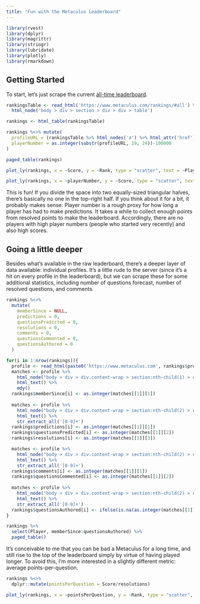 ```yaml
---
title: "Fun with the Metaculus Leaderboard"
---
```



```r
library(rvest)
library(dplyr)
library(magrittr)
library(stringr)
library(lubridate)
library(plotly)
library(rmarkdown)
```

## Getting Started

To start, let's just scrape the current [all-time leaderboard](https://www.metaculus.com/rankings/#all).

```r
rankingsTable <- read_html('https://www.metaculus.com/rankings/#all') %>%
  html_node('body > div > section > div > div > table')

rankings <- html_table(rankingsTable)

rankings %<>% mutate(
  profileURL = (rankingsTable %>% html_nodes('a') %>% html_attr('href')),
  playerNumber = as.integer(substr(profileURL, 19, 24))-100000
)

paged_table(rankings)
```

```r
plot_ly(rankings, x = ~Score, y = ~Rank, type = "scatter", text = ~Player)
```

```r
plot_ly(rankings, x = ~playerNumber, y = ~Score, type = "scatter", text = ~Player)
```

This is fun! If you divide the space into two equally-sized triangular halves, there's basically no one in the top-right half. If you think about it for a bit, it probably makes sense: Player number is a rough proxy for how long a player has had to make predictions. It takes a while to collect enough points from resolved points to make the leaderboard. Accordingly, there are no players with high player numbers (people who started very recently) and also high scores.

## Going a little deeper

Besides what's available in the raw leaderboard, there's a deeper layer of data available: individual profiles. It's a little rude to the server (since it's a hit on every profile in the leaderboard), but we can scrape these for some additional statistics, including number of questions forecast, number of resolved questions, and comments.

```r
rankings %<>%
  mutate(
    memberSince = NULL,
    predictions = 0,
    questionsPredicted = 0,
    resolutions = 0,
    comments = 0,
    questionsCommented = 0,
    questionsAuthored = 0
  )

for(i in 1:nrow(rankings)){
  profile <- read_html(paste0('https://www.metaculus.com', rankings$profileURL[i]))
  matches <- profile %>%
    html_node("body > div > div.content-wrap > section:nth-child(1) > div > div > div:nth-child(3) > span:nth-child(2)") %>%
    html_text() %>%
    mdy()
  rankings$memberSince[i] <- as.integer(matches[[1]][1])
  
  matches <- profile %>%
    html_node("body > div > div.content-wrap > section:nth-child(2) > div > div > div:nth-child(2) > span:nth-child(2)") %>%
    html_text() %>%
    str_extract_all('[0-9]+')
  rankings$predictions[i] <- as.integer(matches[[1]][1])
  rankings$questionsPredicted[i] <- as.integer(matches[[1]][2])
  rankings$resolutions[i] <- as.integer(matches[[1]][3])

  matches <- profile %>%
    html_node("body > div > div.content-wrap > section:nth-child(2) > div > div > div:nth-child(3) > span:nth-child(2)") %>%
    html_text() %>%
    str_extract_all('[0-9]+')
  rankings$comments[i] <- as.integer(matches[[1]][1])
  rankings$questionsCommented[i] <- as.integer(matches[[1]][2])
  
  matches <- profile %>%
    html_node("body > div > div.content-wrap > section:nth-child(2) > div > div > div:nth-child(5) > span:nth-child(2) > a") %>%
    html_text() %>%
    str_extract_all('[0-9]+')
  rankings$questionsAuthored[i] <- ifelse(is.na(as.integer(matches[[1]][1])),0,as.integer(matches[[1]][1]))
}

rankings %>%
  select(Player, memberSince:questionsAuthored) %>%
  paged_table()
```

It's conceivable to me that you can be bad a Metaculus for a long time, and still rise to the top of the leaderboard simply by virtue of having played longer. To avoid this, I'm more interested in a slightly different metric: average points-per-question.

```r
rankings %<>% 
  dplyr::mutate(pointsPerQuestion = Score/resolutions)

plot_ly(rankings, x = ~pointsPerQuestion, y = ~Rank, type = "scatter", text = ~Player)
```